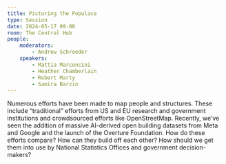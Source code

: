 ```yaml
---
title: Picturing the Populace
type: Session
date: 2024-05-17 09:00
room: The Central Hub
people:
    moderators:
        - Andrew Schroeder
    speakers:
        - Mattia Marconcini
        - Heather Chamberlain
        - Robert Marty
        - Samira Barzin
---
```

Numerous efforts have been made to map people and structures. These include “traditional” efforts from US and EU research and government institutions and crowdsourced efforts like OpenStreetMap. Recently, we’ve seen the addition of massive AI-derived open building datasets from Meta and Google and the launch of the Overture Foundation. How do these efforts compare? How can they build off each other? How should we get them into use by National Statistics Offices and government decision-makers?